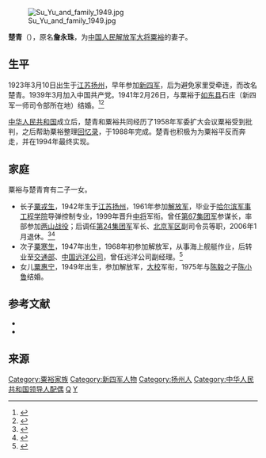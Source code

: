 [[File:Su_Yu_and_family_1949.jpg|thumb]]

'''楚青'''（{{bd|1923年3月10日||2016年|2月21日|catIdx=Ch楚}}），原名'''詹永珠'''，为[[中国人民解放军大将|中国人民解放军大将]][[粟裕|粟裕]]的妻子。

== 生平 ==

1923年3月10日出生于[[江苏|江苏]][[扬州|扬州]]，早年参加[[新四军|新四军]]，后为避免家里受牵连，而改名楚青。1939年3月加入中国共产党。1941年2月26日，与粟裕于[[如东县|如东县]]石庄（新四军一师司令部所在地）结婚。<ref>{{Cite web|url = http://cpc.people.com.cn/GB/68742/106364/106365/6779417.html|title = 无悔的追求——记粟裕夫人新四军老战士楚青|accessdate = |author = |date = |publisher = 中国共产党新闻网|archive-date = 2020-10-03|archive-url = https://web.archive.org/web/20201003003130/http://cpc.people.com.cn/GB/68742/106364/106365/6779417.html|dead-url = no}}</ref><ref>{{Cite web|url = http://www.thepaper.cn/newsDetail_forward_1434232|title = 开国大将粟裕将军夫人楚青逝世，享年93岁|accessdate = |author = |date = 2016-02-21|publisher = 澎湃新闻|archive-date = 2020-08-23|archive-url = https://web.archive.org/web/20200823220419/http://www.thepaper.cn/newsDetail_forward_1434232|dead-url = no}}</ref>

[[中华人民共和国|中华人民共和国]]成立后，楚青和粟裕共同经历了1958年军委扩大会议粟裕受到批判，之后帮助粟裕整理[[粟裕回忆录|回忆录]]，于1988年完成。楚青也积极为为粟裕平反而奔走，并在1994年最终实现。

== 家庭 ==

粟裕与楚青育有二子一女。
* 长子[[粟戎生|粟戎生]]，1942年生于[[江苏|江苏]][[扬州|扬州]]，1961年参加[[中国人民解放军|解放军]]，毕业于[[哈尔滨军事工程学院|哈尔滨军事工程学院]]导弹控制专业，1999年晋升[[中国人民解放军中将|中将]]军衔。曾任[[第67集团军|第67集团军]]参谋长，率部参加[[两山战役|两山战役]]；后调任[[第24集团军|第24集团军]]军长、[[北京军区|北京军区]]副司令员等职，2006年1月退休。<ref>{{cite journal |author=余玮 |title=粟裕长子粟戎生中将的军礼 |journal=党史纵览 |year=2008 |month= |volume= |issue=08 |pages= |id= |url= |accessdate= |quote= }}</ref><ref>{{cite news |author=粟戎生 |coauthors= |title=粟裕之子粟戎生讲述父亲戎马人生 |url=http://news.sina.com.cn/c/p/2011-02-07/062021921450.shtml |work=南方都市报 |publisher= |date=2011-02-07 |accessdate=2011-02-22 |archive-date=2021-02-09 |archive-url=https://web.archive.org/web/20210209002850/http://news.sina.com.cn/c/p/2011-02-07/062021921450.shtml |dead-url=no }}</ref>
* 次子[[粟寒生|粟寒生]]，1947年出生，1968年初参加解放军，从事海上舰艇作业，后转业至[[中华人民共和国交通部|交通部]]、[[中国远洋公司|中国远洋公司]]，曾任远洋公司副经理。<ref>{{cite journal |author=杨必军 |title=粟裕教子“十字诀” |journal=文史天地 |year=2004 |month= |volume= |issue=12 |pages= |id= |url= |accessdate= |quote= }}</ref>
* 女儿[[粟惠宁|粟惠宁]]，1949年出生，参加解放军，[[大校|大校]]军衔，1975年与[[陈毅|陈毅]]之子[[陈小鲁|陈小鲁]]结婚。

== 参考文献 ==

* {{cite book| language = zh-hans|author=朱楹等 |title=《粟裕传》 |year=2007年 |publisher=当代中国出版社 |location=北京市地安门西大街旌勇里8号 |isbn=978-7-80092-921-2| ref = 粟裕传}}
* {{cite book| language = zh-hans|author=中共江苏省委党史工作办公室 |title=《粟裕年谱》 |year=2006年 |publisher=当代中国出版社  |isbn=7-80170-466-5| ref = 粟裕年谱}}

== 来源 ==
<references/>

{{粟裕家系}}
{{DEFAULTSORT:C}}
[[Category:粟裕家族|Category:粟裕家族]]
[[Category:新四军人物|Category:新四军人物]]
[[Category:扬州人|Category:扬州人]]
[[Category:中华人民共和国领导人配偶|Category:中华人民共和国领导人配偶]]
[[Category:楚姓|Q]]
[[Category:詹姓|Y]]